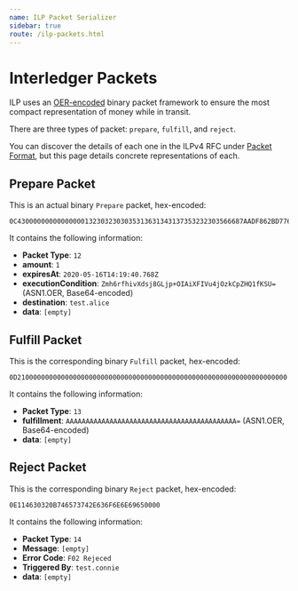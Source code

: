 ```yaml
---
name: ILP Packet Serializer
sidebar: true
route: /ilp-packets.html
---
```


# Interledger Packets
ILP uses an [OER-encoded](https://github.com/interledger/rfcs/blob/master/0030-notes-on-oer-encoding/0030-notes-on-oer-encoding.md)
 binary packet framework to ensure the most compact representation of money while in transit.

There are three types of packet: `prepare`, `fulfill`, and `reject`.

You can discover the details of each one in the ILPv4 RFC under [Packet Format](https://github.com/interledger/rfcs/blob/master/0027-interledger-protocol-4/0027-interledger-protocol-4.md#packet-format), but this page details concrete representations of each.

## Prepare Packet

This is an actual binary `Prepare` packet, hex-encoded:

```
0C430000000000000001323032303035313631343137353232303566687AADF862BD776C8FC18B8E9F8E20089714856EE233B3902A591D0D5F292508746573742E626F6200
```

It contains the following information:

* **Packet Type**: `12`
* **amount**: `1`
* **expiresAt**: `2020-05-16T14:19:40.768Z`
* **executionCondition**: `Zmh6rfhivXdsj8GLjp+OIAiXFIVu4jOzkCpZHQ1fKSU=` (ASN1.OER, Base64-encoded)
* **destination**: `test.alice`
* **data**: `[empty]`

## Fulfill Packet

This is the corresponding binary `Fulfill` packet, hex-encoded:

```
0D21000000000000000000000000000000000000000000000000000000000000000000
```

It contains the following information:

* **Packet Type**: `13`
* **fulfillment**: `AAAAAAAAAAAAAAAAAAAAAAAAAAAAAAAAAAAAAAAAAAA=` (ASN1.OER, Base64-encoded)
* **data**: `[empty]`

## Reject Packet

This is the corresponding binary `Reject` packet, hex-encoded:

```
0E114630320B746573742E636F6E6E69650000
```

It contains the following information:

* **Packet Type**: `14`
* **Message**: `[empty]`
* **Error Code**: `F02 Rejeced`
* **Triggered By**: `test.connie`
* **data**: `[empty]`
